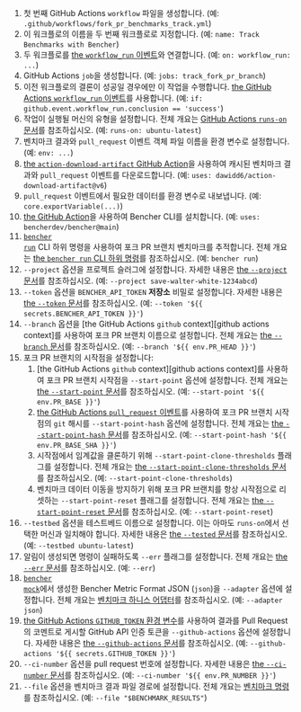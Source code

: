 
<PullRequestsForkTrackCode />

1. 첫 번째 GitHub Actions `workflow` 파일을 생성합니다.
   (예: `.github/workflows/fork_pr_benchmarks_track.yml`)
2. 이 워크플로의 이름을 두 번째 워크플로로 지정합니다.
   (예: `name: Track Benchmarks with Bencher`)
3. 두 워크플로를 [the `workflow_run` 이벤트][github actions workflow_run]와 연결합니다.
   (예: `on: workflow_run: ...`)
4. GitHub Actions `job`을 생성합니다.
   (예: `jobs: track_fork_pr_branch`)
5. 이전 워크플로의 결론이 성공일 경우에만 이 작업을 수행합니다. [the GitHub Actions `workflow_run` 이벤트][github actions workflow_run]를 사용합니다.
   (예: `if: github.event.workflow_run.conclusion == 'success'`)
6. 작업이 실행될 머신의 유형을 설정합니다.
   전체 개요는 [GitHub Actions `runs-on` 문서][github actions runs-on]를 참조하십시오.
   (예: `runs-on: ubuntu-latest`)
7. 벤치마크 결과와 `pull_request` 이벤트 객체 파일 이름을 환경 변수로 설정합니다.
   (예: `env: ...`)
8. [the `action-download-artifact` GitHub Action][action download artifact]을 사용하여 캐시된 벤치마크 결과와 `pull_request` 이벤트를 다운로드합니다.
   (예: `uses: dawidd6/action-download-artifact@v6`)
10. `pull_request` 이벤트에서 필요한 데이터를 환경 변수로 내보냅니다.
    (예: `core.exportVariable(...)`)
11. [the GitHub Action][bencher cli github action]을 사용하여 Bencher CLI를 설치합니다.
   (예: `uses: bencherdev/bencher@main`)
12. <code><a href="/ko/docs/explanation/bencher-run/">bencher run</a></code> CLI 하위 명령을 사용하여 포크 PR 브랜치 벤치마크를 추적합니다.
    전체 개요는 [the `bencher run` CLI 하위 명령][bencher run]를 참조하십시오.
    (예: `bencher run`)
13. `--project` 옵션을 프로젝트 슬러그에 설정합니다.
    자세한 내용은 [the `--project` 문서][project option]를 참조하십시오.
    (예: `--project save-walter-white-1234abcd`)
14. `--token` 옵션을 `BENCHER_API_TOKEN` **저장소** 비밀로 설정합니다.
    자세한 내용은 [the `--token` 문서][token option]를 참조하십시오.
    (예: `--token '${{ secrets.BENCHER_API_TOKEN }}'`)
15. `--branch` 옵션을 [the GitHub Actions `github` context][github actions context]를 사용하여 포크 PR 브랜치 이름으로 설정합니다.
    전체 개요는 [the `--branch` 문서][branch option]를 참조하십시오.
    (예: `--branch '${{ env.PR_HEAD }}'`)
13. 포크 PR 브랜치의 시작점을 설정합니다:
    1. [the GitHub Actions `github` context][github actions context]를 사용하여 포크 PR 브랜치 시작점을 `--start-point` 옵션에 설정합니다.
    전체 개요는 [the `--start-point` 문서][start point]를 참조하십시오.
    (예: `--start-point '${{ env.PR_BASE }}'`)
    2. [the GitHub Actions `pull_request` 이벤트][github action pull_request]를 사용하여 포크 PR 브랜치 시작점의 `git` 해시를 `--start-point-hash` 옵션에 설정합니다.
    전체 개요는 [the `--start-point-hash` 문서][start point hash]를 참조하십시오.
    (예: `--start-point-hash '${{ env.PR_BASE_SHA }}'`)
    3. 시작점에서 임계값을 클론하기 위해 `--start-point-clone-thresholds` 플래그를 설정합니다.
    전체 개요는 [the `--start-point-clone-thresholds` 문서][start point clone thresholds]를 참조하십시오.
    (예: `--start-point-clone-thresholds`)
    4. 벤치마크 데이터 이동을 방지하기 위해 포크 PR 브랜치를 항상 시작점으로 리셋하는 `--start-point-reset` 플래그를 설정합니다.
    전체 개요는 [the `--start-point-reset` 문서][start point reset]를 참조하십시오.
    (예: `--start-point-reset`)
14. `--testbed` 옵션을 테스트베드 이름으로 설정합니다.
    이는 아마도 `runs-on`에서 선택한 머신과 일치해야 합니다.
    자세한 내용은 [the `--tested` 문서][testbed option]를 참조하십시오.
    (예: `--testbed ubuntu-latest`)
15. 알림이 생성되면 명령이 실패하도록 `--err` 플래그를 설정합니다.
   전체 개요는 [the `--err` 문서][alert err]를 참조하십시오.
   (예: `--err`)
16. [<code><a href="/ko/docs/reference/bencher-metric-format/#bencher-mock">bencher mock</a></code>에서 생성한 Bencher Metric Format JSON (`json`)][bmf]을 `--adapter` 옵션에 설정합니다.
   전체 개요는 [벤치마크 하니스 어댑터][adapter json]를 참조하십시오.
   (예: `--adapter json`)
17. [the GitHub Actions `GITHUB_TOKEN` 환경 변수][github token]를 사용하여 결과를 Pull Request의 코멘트로 게시할 GitHub API 인증 토큰을 `--github-actions` 옵션에 설정합니다.
    자세한 내용은 [the `--github-actions` 문서][github actions option]를 참조하십시오.
    (예: `--github-actions '${{ secrets.GITHUB_TOKEN }}'`)
18. `--ci-number` 옵션을 pull request 번호에 설정합니다.
    자세한 내용은 [the `--ci-number` 문서][ci number option]를 참조하십시오.
    (예: `--ci-number '${{ env.PR_NUMBER }}'`)
19. `--file` 옵션을 벤치마크 결과 파일 경로에 설정합니다.
    전체 개요는 [벤치마크 명령][command argument]를 참조하십시오.
    (예: `--file "$BENCHMARK_RESULTS"`)

[github actions workflow_run]: https://docs.github.com/en/actions/using-workflows/events-that-trigger-workflows#workflow_run
[github actions runs-on]: https://docs.github.com/en/actions/using-workflows/workflow-syntax-for-github-actions#jobsjob_idruns-on
[action download artifact]: https://github.com/dawidd6/action-download-artifact
[bencher cli github action]: https://github.com/marketplace/actions/bencher-cli
[github action pull_request]: https://docs.github.com/en/webhooks/webhook-events-and-payloads#pull_request
[github token]: https://docs.github.com/en/actions/security-guides/automatic-token-authentication

[bencher run]: /ko/docs/explanation/bencher-run/
[project option]: /ko/docs/explanation/bencher-run/#--project-project
[token option]: /ko/docs/explanation/bencher-run/#--token-token
[branch option]: /ko/docs/explanation/branch-selection/#--branch-branch
[start point]: /ko/docs/explanation/branch-selection/#--start-point-branch
[start point hash]: /ko/docs/explanation/branch-selection/#--start-point-hash-hash
[start point clone thresholds]: /ko/docs/explanation/branch-selection/#--start-point-clone-thresholds
[start point reset]: /ko/docs/explanation/branch-selection/#--start-point-reset
[testbed option]: /ko/docs/explanation/bencher-run/#--testbed-testbed
[alert err]: /ko/docs/explanation/thresholds/#--err
[bmf]: /ko/docs/reference/bencher-metric-format/
[adapter json]: /ko/docs/explanation/adapters/#-json
[github actions option]: /ko/docs/explanation/bencher-run/#--github-actions-github_token
[ci number option]: /ko/docs/explanation/bencher-run/#--ci-id-id
[command argument]: /ko/docs/explanation/bencher-run/#benchmark-command